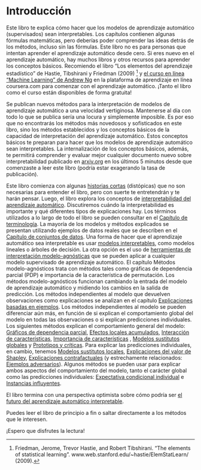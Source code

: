 ﻿
<!--{pagebreak}-->

# Introducción {#intro}

Este libro te explica cómo hacer que los modelos de aprendizaje automático (supervisados) sean interpretables.
Los capítulos contienen algunas fórmulas matemáticas, pero deberías poder comprender las ideas detrás de los métodos, incluso sin las fórmulas.
Este libro no es para personas que intentan aprender el aprendizaje automático desde cero.
Si eres nuevo en el aprendizaje automático, hay muchos libros y otros recursos para aprender los conceptos básicos.
Recomiendo el libro "Los elementos del aprendizaje estadístico" de Hastie, Tibshirani y Friedman (2009) [^Hastie] y [el curso en línea "Machine Learning" de Andrew Ng](https://www.coursera.org/learn/machine-learning) en la plataforma de aprendizaje en línea coursera.com para comenzar con el aprendizaje automático.
¡Tanto el libro como el curso están disponibles de forma gratuita!

Se publican nuevos métodos para la interpretación de modelos de aprendizaje automático a una velocidad vertiginosa.
Mantenerse al día con todo lo que se publica sería una locura y simplemente imposible.
Es por eso que no encontrarás los métodos más novedosos y sofisticados en este libro, sino los métodos establecidos y los conceptos básicos de la capacidad de interpretación del aprendizaje automático.
Estos conceptos básicos te preparan para hacer que los modelos de aprendizaje automático sean interpretables.
La internalización de los conceptos básicos, además, te permitirá comprender y evaluar mejor cualquier documento nuevo sobre interpretabilidad publicado en [arxiv.org](https://arxiv.org/) en los últimos 5 minutos desde que comenzaste a leer este libro (podría estar exagerando la tasa de publicación).

Este libro comienza con algunas [historias cortas](#horadelcuento) (distópicas) que no son necesarias para entender el libro, pero con suerte te entretendrán y te harán pensar.
Luego, el libro explora los conceptos de [interpretabilidad del aprendizaje automático](#interpretabilidad).
Discutiremos cuándo la interpretabilidad es importante y qué diferentes tipos de explicaciones hay.
Los términos utilizados a lo largo de todo el libro se pueden consultar en el [Capítulo de terminología](#terminología).
La mayoría de los modelos y métodos explicados se presentan utilizando ejemplos de datos reales que se describen en el [Capítulo de conjuntos de datos](#conjuntosdedatos).
Una forma de hacer que el aprendizaje automático sea interpretable es usar [modelos interpretables](#simple), como modelos lineales o árboles de decisión.
La otra opción es el uso de [herramientas de interpretación modelo-agnósticas](#agnostico) que se pueden aplicar a cualquier modelo supervisado de aprendizaje automático.
El capítulo Métodos modelo-agnósticos trata con métodos tales como gráficas de dependencia parcial (PDP) e importancia de la característica de permutación.
Los métodos modelo-agnósticos funcionan cambiando la entrada del modelo de aprendizaje automático y midiendo los cambios en la salida de predicción.
Los métodos independientes al modelo que devuelven observaciones como explicaciones se analizan en el capítulo [Explicaciones basadas en ejemplos](#basadoenejemplos).
Los métodos independientes al modelo se pueden diferenciar aún más, en función de si explican el comportamiento global del modelo en todas las observaciones o si explican predicciones individuales.
Los siguientes métodos explican el comportamiento general del modelo: [Gráficos de dependencia parcial](#pdp), [Efectos locales acumulados](#ale), [Interacción de características](#interacción), [Importancia de características](#importanciadecaracteristicas) , [Modelos sustitutos globales](#global) y [Prototipos y críticas](#proto).
Para explicar las predicciones individuales, en cambio, tenemos [Modelos sustitutos locales](#lime), [Explicaciones del valor de Shapley](#shapley), [Explicaciones contrafactuales](#contrafactual) (y estrechamente relacionados: [Ejemplos adversarios](#adversarial)).
Algunos métodos se pueden usar para explicar ambos aspectos del comportamiento del modelo, tanto el carácter global como las predicciones individuales: [Expectativa condicional individual](#ICE) e [Instancias influyentes](#influyente).

El libro termina con una perspectiva optimista sobre cómo podría ser [el futuro del aprendizaje automático interpretable](#futuro).

Puedes leer el libro de principio a fin o saltar directamente a los métodos que le interesen.

¡Espero que disfrutes la lectura! 

[^Hastie]: Friedman, Jerome, Trevor Hastie, and Robert Tibshirani. "The elements of statistical learning". www.web.stanford.edu/~hastie/ElemStatLearn/  (2009).